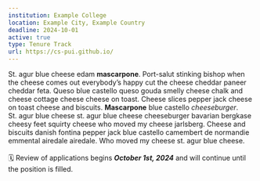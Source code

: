 ```yaml
---
institution: Example College 
location: Example City, Example Country
deadline: 2024-10-01
active: true
type: Tenure Track
url: https://cs-pui.github.io/
---
```


St. agur blue cheese edam **mascarpone**. Port-salut stinking bishop when the 
cheese comes out everybody's happy cut the cheese cheddar paneer cheddar feta. 
Queso blue castello queso gouda smelly cheese chalk and cheese cottage cheese 
cheese on toast. Cheese slices pepper jack cheese on toast cheese and biscuits.
**Mascarpone** blue castello *cheeseburger*. St. agur blue cheese st. agur blue 
cheese cheeseburger bavarian bergkase cheesy feet squirty cheese who moved my 
cheese jarlsberg. Cheese and biscuits danish fontina pepper jack blue castello 
camembert de normandie emmental airedale airedale. Who moved my cheese st. agur 
blue cheese. 
<br> <br>
🗓️ Review of applications begins ***October 1st, 2024*** and will continue 
until the position is filled. 
